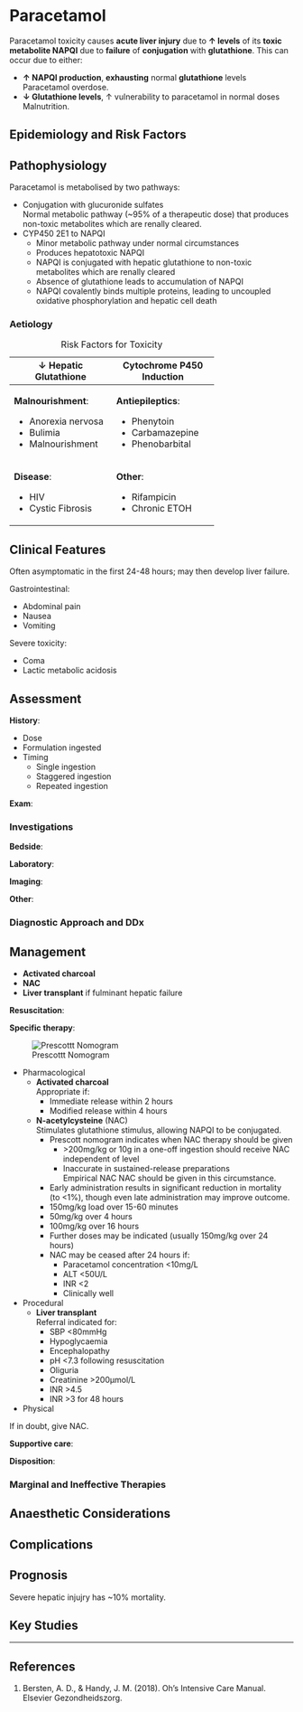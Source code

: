# Paracetamol {#sec-pmolod}

Paracetamol toxicity causes **acute liver injury** due to **↑ levels** of its **toxic metabolite NAPQI** due to **failure** of **conjugation** with **glutathione**. This can occur due to either:

* **↑ NAPQI production**, **exhausting** normal **glutathione** levels\
Paracetamol overdose.
* **↓ Glutathione levels**, ↑ vulnerability to paracetamol in normal doses\
Malnutrition.


## Epidemiology and Risk Factors

## Pathophysiology

Paracetamol is metabolised by two pathways:

* Conjugation with glucuronide sulfates\
Normal metabolic pathway (~95% of a therapeutic dose) that produces non-toxic metabolites which are renally cleared.
* CYP450 2E1 to NAPQI
	* Minor metabolic pathway under normal circumstances
	* Produces hepatotoxic NAPQI
	* NAPQI is conjugated with hepatic glutathione to non-toxic metabolites which are renally cleared
	* Absence of glutathione leads to accumulation of NAPQI
	* NAPQI covalently binds multiple proteins, leading to uncoupled oxidative phosphorylation and hepatic cell death

### Aetiology

: Risk Factors for Toxicity

+-----------------------+---------------------------+
| ↓ Hepatic Glutathione | Cytochrome P450 Induction |
+=======================+===========================+
| **Malnourishment**:   | **Antiepileptics**:       |
|                       |                           |
| * Anorexia nervosa    | * Phenytoin               |
| * Bulimia             | * Carbamazepine           |
| * Malnourishment      | * Phenobarbital           |
+-----------------------+---------------------------+
| **Disease**:          | **Other**:                |
|                       |                           |
| * HIV                 | * Rifampicin              |
| * Cystic Fibrosis     | * Chronic ETOH            |
+-----------------------+---------------------------+

## Clinical Features

:::caution
Often asymptomatic in the first 24-48 hours; may then develop liver failure.
:::

Gastrointestinal:

* Abdominal pain
* Nausea
* Vomiting

Severe toxicity:

* Coma
* Lactic metabolic acidosis

## Assessment

**History**:

* Dose
* Formulation ingested
* Timing
	* Single ingestion
	* Staggered ingestion
	* Repeated ingestion

**Exam**:

### Investigations

**Bedside**:

**Laboratory**:

**Imaging**:

**Other**:

### Diagnostic Approach and DDx



## Management

:::priority
* **Activated charcoal**
* **NAC**
* **Liver transplant** if fulminant hepatic failure
:::

**Resuscitation**:\

**Specific therapy**:

:::column-margin
![Prescottt Nomogram](/resources/prescott.png)
:::

* Pharmacological
	* **Activated charcoal**\
	Appropriate if:
		* Immediate release within 2 hours
		* Modified release within 4 hours
	* **N-acetylcysteine** (NAC)\
	Stimulates glutathione stimulus, allowing NAPQI to be conjugated.
		* Prescott nomogram indicates when NAC therapy should be given\
			* \>200mg/kg or 10g in a one-off ingestion should receive NAC independent of level
			* Inaccurate in sustained-release preparations\
			Empirical NAC NAC should be given in this circumstance.
		* Early administration results in significant reduction in mortality (to <1%), though even late administration may improve outcome.
		* 150mg/kg load over 15-60 minutes
		* 50mg/kg over 4 hours
		* 100mg/kg over 16 hours
		* Further doses may be indicated (usually 150mg/kg over 24 hours)
		* NAC may be ceased after 24 hours if:
			* Paracetamol concentration <10mg/L
			* ALT <50U/L
			* INR <2
			* Clinically well
* Procedural
	* **Liver transplant**\
	Referral indicated for:
		* SBP <80mmHg
		* Hypoglycaemia
		* Encephalopathy
		* pH <7.3 following resuscitation
		* Oliguria
		* Creatinine >200μmol/L
		* INR >4.5
		* INR >3 for 48 hours
* Physical


:::column-margin
If in doubt, give NAC.
:::


**Supportive care**:

**Disposition**:

### Marginal and Ineffective Therapies

## Anaesthetic Considerations

## Complications

## Prognosis

Severe hepatic injujry has ~10% mortality.

## Key Studies


---

## References

1. Bersten, A. D., & Handy, J. M. (2018). Oh’s Intensive Care Manual. Elsevier Gezondheidszorg.
